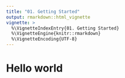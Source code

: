 ```yaml
---
title: "01. Getting Started"
output: rmarkdown::html_vignette
vignette: >
  %\VignetteIndexEntry{01. Getting Started}
  %\VignetteEngine{knitr::rmarkdown}
  %\VignetteEncoding{UTF-8}
---
```


# Hello world
